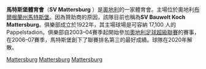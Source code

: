 {{Football club infobox
| clubname   = 馬特斯堡
| image      = 
| fullname   = 馬特斯堡體育會<br /> SV Mattersburg
| nickname   = 
| founded    = 1922年
| dissolved  = 2020年
| ground     = Pappelstadion
| city       = [[奧地利|奧地利]]，[[馬特斯堡|馬特斯堡]]
| capacity   = 15,700人
| chairman   = Martin Pucher
| manager    = Franz Lederer
| season     = 2019–20
| position   = 奧地利超，第 10 位
| pattern_la1=|pattern_b1=|pattern_ra1=
| leftarm1=00AA00|body1=00AA00|rightarm1=00AA00|shorts1=FFFFFF|socks1=00AA00
| pattern_la2=|pattern_b2=|pattern_ra2=
| leftarm2=FF0000|body2=FF0000|rightarm2=FF0000|shorts2=FF0000|socks2=FFffff
}}

'''馬特斯堡體育會'''（'''SV Mattersburg''' ）是[[奧地利|奧地利]]的一家體育會。主場位於奧地利[[布爾根蘭州|布爾根蘭州]][[馬特斯堡|馬特斯堡]]。因為贊助商的原因，該隊目前也稱為'''SV Bauwelt Koch Mattersburg'''。俱樂部成立於1922年，其主場球場是可容納 17,100 人的Pappelstadion。俱樂部自2003–04賽季起開始參加[[奧地利足球超級聯賽|奧地利足球超級聯賽]]的賽事，在2006–07賽季，馬特斯堡創下了聯賽排名第三的最好成績。球隊在2020年解散。


[[Category:奧地利已解散的足球俱樂部|Mattersburg]]
[[Category:1922年建立的足球俱樂部|Mattersburg]]
[[Category:2020年解散的足球俱乐部|Mattersburg]]